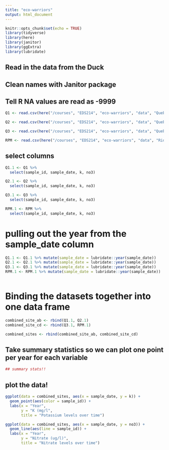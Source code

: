 ```yaml
---
title: "eco-warriors"
output: html_document
---
```


```r
knitr::opts_chunk$set(echo = TRUE)
library(tidyverse)
library(here)
library(janitor)
library(ggExtra)
library(lubridate)
```

## Read in the data from the Duck
## Clean names with Janitor package
## Tell R NA values are read as -9999

```r
Q1 <- read.csv(here("/courses", "EDS214", "eco-warriors", "data", "QuebradaCuenca1-Bisley.csv" ), na = "-9999") %>% clean_names() %>% mutate(sample_date = mdy(sample_date))

Q2 <- read.csv(here("/courses", "EDS214", "eco-warriors", "data", "QuebradaCuenca2-Bisley.csv"), na = "-9999") %>% clean_names() %>% mutate(sample_date = mdy_hm(sample_date))

Q3 <- read.csv(here("/courses", "EDS214", "eco-warriors", "data", "QuebradaCuenca3-Bisley.csv"), na = "-9999") %>% clean_names() %>% mutate(sample_date = mdy(sample_date))

RPM <- read.csv(here("/courses", "EDS214", "eco-warriors", "data", "RioMameyesPuenteRoto.csv"), na = "-9999") %>% clean_names() %>% mutate(sample_date = mdy(sample_date))

```
## select columns
```r

Q1.1 <- Q1 %>% 
  select(sample_id, sample_date, k, no3)

Q2.1 <- Q2 %>% 
  select(sample_id, sample_date, k, no3)

Q3.1 <- Q3 %>% 
  select(sample_id, sample_date, k, no3)

RPM.1 <- RPM %>% 
  select(sample_id, sample_date, k, no3)


```

# pulling out the year from the sample_date column
```r
Q1.1 <- Q1.1 %>% mutate(sample_date = lubridate::year(sample_date))
Q2.1 <- Q2.1 %>% mutate(sample_date = lubridate::year(sample_date))
Q3.1 <- Q3.1 %>% mutate(sample_date = lubridate::year(sample_date))
RPM.1 <- RPM.1 %>% mutate(sample_date = lubridate::year(sample_date)) 



```


# Binding the datasets together into one data frame

```r
combined_site_ab <- rbind(Q1.1, Q2.1)
combined_site_cd <- rbind(Q3.1, RPM.1)

combined_sites <- rbind(combined_site_ab, combined_site_cd)
```

## Take summary statistics so we can plot one point per year for each variable

```r
## summary stats!!
```

## plot the data!

```r


ggplot(data = combined_sites, aes(x = sample_date, y = k)) +
  geom_point(aes(color = sample_id)) +
  labs(x = "Year",
       y = "K (mg/l",
       title = "Potassium levels over time")

ggplot(data = combined_sites, aes(x = sample_date, y = no3)) +
  geom_line(aes(line = sample_id)) +
  labs(x = "Year",
       y = "Nitrate (ug/l)",
       title = "Nitrate levels over time")





```


